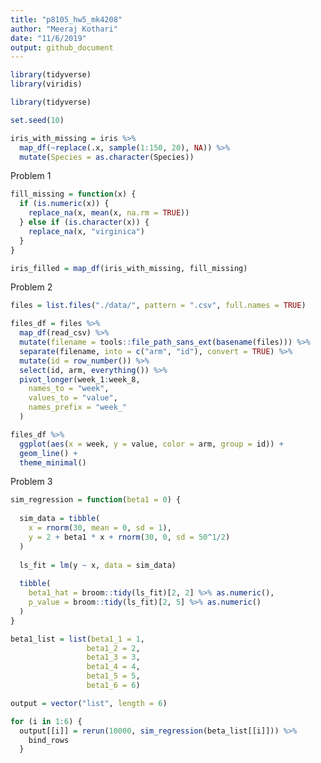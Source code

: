 ```yaml
---
title: "p8105_hw5_mk4208"
author: "Meeraj Kothari"
date: "11/6/2019"
output: github_document
---
```


```r
library(tidyverse)
library(viridis)
```


```r
library(tidyverse)

set.seed(10)

iris_with_missing = iris %>% 
  map_df(~replace(.x, sample(1:150, 20), NA)) %>%
  mutate(Species = as.character(Species))
```

Problem 1

```r
fill_missing = function(x) {
  if (is.numeric(x)) {
    replace_na(x, mean(x, na.rm = TRUE))
  } else if (is.character(x)) {
    replace_na(x, "virginica")
  }
}

iris_filled = map_df(iris_with_missing, fill_missing)
```

Problem 2 

```r
files = list.files("./data/", pattern = ".csv", full.names = TRUE)

files_df = files %>% 
  map_df(read_csv) %>% 
  mutate(filename = tools::file_path_sans_ext(basename(files))) %>%
  separate(filename, into = c("arm", "id"), convert = TRUE) %>% 
  mutate(id = row_number()) %>%
  select(id, arm, everything()) %>%
  pivot_longer(week_1:week_8,
    names_to = "week",
    values_to = "value",
    names_prefix = "week_"
  ) 

files_df %>% 
  ggplot(aes(x = week, y = value, color = arm, group = id)) +
  geom_line() + 
  theme_minimal() 
```

Problem 3 

```r
sim_regression = function(beta1 = 0) {
  
  sim_data = tibble(
    x = rnorm(30, mean = 0, sd = 1),
    y = 2 + beta1 * x + rnorm(30, 0, sd = 50^1/2)
  )
  
  ls_fit = lm(y ~ x, data = sim_data)
  
  tibble(
    beta1_hat = broom::tidy(ls_fit)[2, 2] %>% as.numeric(),
    p_value = broom::tidy(ls_fit)[2, 5] %>% as.numeric()
  )
}
```

```r
beta1_list = list(beta1_1 = 1,
                 beta1_2 = 2,
                 beta1_3 = 3,
                 beta1_4 = 4,
                 beta1_5 = 5,
                 beta1_6 = 6)

output = vector("list", length = 6) 

for (i in 1:6) { 
  output[[i]] = rerun(10000, sim_regression(beta_list[[i]])) %>%
    bind_rows
  }
```

